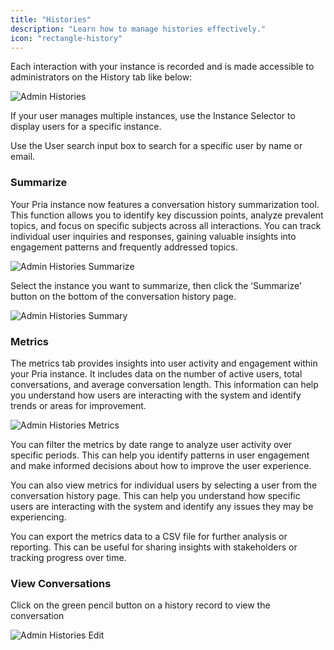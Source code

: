 ```yaml
---
title: "Histories"
description: "Learn how to manage histories effectively."
icon: "rectangle-history"
---
```


Each interaction with your instance is recorded and is made accessible to administrators on the History tab like below:

![Admin Histories](/images/guides/admin/admin-histories.webp)

If your user manages multiple instances, use the Instance Selector to display users for a specific instance.

Use the User search input box to search for a specific user by name or email.

### Summarize

Your Pria instance now features a conversation history summarization tool. This function allows you to identify key discussion points, analyze prevalent topics, and focus on specific subjects across all interactions. You can track individual user inquiries and responses, gaining valuable insights into engagement patterns and frequently addressed topics.

![Admin Histories Summarize](/images/guides/admin/admin-histories-summarize.webp)

Select the instance you want to summarize, then click the ‘Summarize’ button on the bottom of the conversation history page.

![Admin Histories Summary](/images/guides/admin/admin-histories-summary.webp)

### Metrics

The metrics tab provides insights into user activity and engagement within your Pria instance. It includes data on the number of active users, total conversations, and average conversation length. This information can help you
understand how users are interacting with the system and identify trends or areas for improvement.

![Admin Histories Metrics](/images/guides/admin/admin-histories-metrics.webp)

You can filter the metrics by date range to analyze user activity over specific periods. This can help you identify patterns in user engagement and make informed decisions about how to improve the user experience.


You can also view metrics for individual users by selecting a user from the conversation history page. This can help you understand how specific users are interacting with the system and identify any issues they may be experiencing.


You can export the metrics data to a CSV file for further analysis or reporting. This can be useful for sharing insights with stakeholders or tracking progress over time.

### View Conversations

Click on the green pencil button on a history record to view the conversation

![Admin Histories Edit](/images/guides/admin/admin-histories-edit.webp)